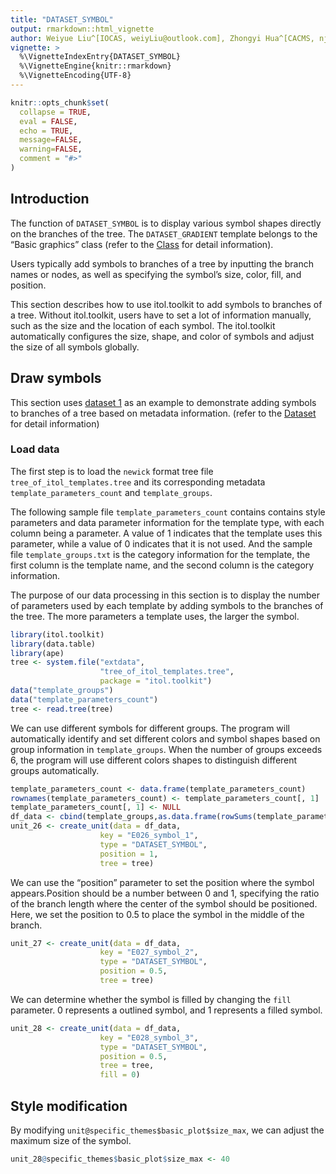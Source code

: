 ---
title: "DATASET_SYMBOL"
output: rmarkdown::html_vignette
author: Weiyue Liu^[IOCAS, weiyLiu@outlook.com], Zhongyi Hua^[CACMS, njbxhzy@hotmail.com], Tong Zhou^[IOCAS, tongzhou2017@gmail.com]
vignette: >
  %\VignetteIndexEntry{DATASET_SYMBOL}
  %\VignetteEngine{knitr::rmarkdown}
  %\VignetteEncoding{UTF-8}
---

```{r, include = FALSE}
knitr::opts_chunk$set(
  collapse = TRUE,
  eval = FALSE,
  echo = TRUE,
  message=FALSE,
  warning=FALSE,
  comment = "#>"
)
```

## Introduction
The function of `DATASET_SYMBOL` is to display various symbol shapes directly on the branches of the tree. The `DATASET_GRADIENT` template belongs to the "Basic graphics" class (refer to the [Class]() for detail information).

Users typically add symbols to branches of a tree by inputting the branch names or nodes, as well as specifying the symbol's size, color, fill, and position.

This section describes how to use itol.toolkit to add symbols to branches of a tree. Without itol.toolkit, users have to set a lot of information manually, such as the size and the location of each symbol. The itol.toolkit automatically configures the size, shape, and color of symbols and adjust the size of all symbols globally.

## Draw symbols
This section uses [dataset 1](https://github.com/TongZhou2017/itol.toolkit/tree/master/inst/extdata/dataset1)  as an example to demonstrate adding symbols to branches of a tree based on metadata information. (refer to the  [Dataset](https://tongzhou2017.github.io/itol.toolkit/articles/Datasets.html) for detail information)

### Load data
The first step is to load the `newick` format tree file `tree_of_itol_templates.tree` and its corresponding metadata `template_parameters_count` and `template_groups`.

The following sample file `template_parameters_count` contains contains style parameters and data parameter information for the template type, with each column being a parameter. A value of 1 indicates that the template uses this parameter, while a value of 0 indicates that it is not used. And the sample file `template_groups.txt` is the category information for the template, the first column is the template name, and the second column is the category information.

The purpose of our data processing in this section is to display the number of parameters used by each template by adding symbols to the branches of the tree. The more parameters a template uses, the larger the symbol.
```{r load data}
library(itol.toolkit)
library(data.table)
library(ape)
tree <- system.file("extdata",
                    "tree_of_itol_templates.tree",
                    package = "itol.toolkit")
data("template_groups")
data("template_parameters_count")
tree <- read.tree(tree)
```
We can use different symbols for different groups. The program will automatically identify and set different colors and symbol shapes based on group information in `template_groups`. When the number of groups exceeds 6, the program will use different colors shapes to distinguish different groups automatically.
```{r symbol at the end of a branch}
template_parameters_count <- data.frame(template_parameters_count)
rownames(template_parameters_count) <- template_parameters_count[, 1]
template_parameters_count[, 1] <- NULL
df_data <- cbind(template_groups,as.data.frame(rowSums(template_parameters_count)))
unit_26 <- create_unit(data = df_data,
                    key = "E026_symbol_1",
                    type = "DATASET_SYMBOL",
                    position = 1,
                    tree = tree)
```
We can use the "position" parameter to set the position where the symbol appears.Position should be a number between 0 and 1, specifying the ratio of the branch length where the center of the symbol should be positioned. Here, we set the position to 0.5 to place the symbol in the middle of the branch.
```{r symbol at the middle of a branch}
unit_27 <- create_unit(data = df_data,
                    key = "E027_symbol_2",
                    type = "DATASET_SYMBOL",
                    position = 0.5,
                    tree = tree)
```
We can determine whether the symbol is filled by changing the `fill` parameter. 0 represents a outlined symbol, and 1 represents a filled symbol.
```{r outlined symbol}
unit_28 <- create_unit(data = df_data,
                    key = "E028_symbol_3",
                    type = "DATASET_SYMBOL",
                    position = 0.5,
                    tree = tree,
                    fill = 0)
```

## Style modification
By modifying `unit@specific_themes$basic_plot$size_max`, we can adjust the maximum size of the symbol.
```{r resize symbols}
unit_28@specific_themes$basic_plot$size_max <- 40
```
